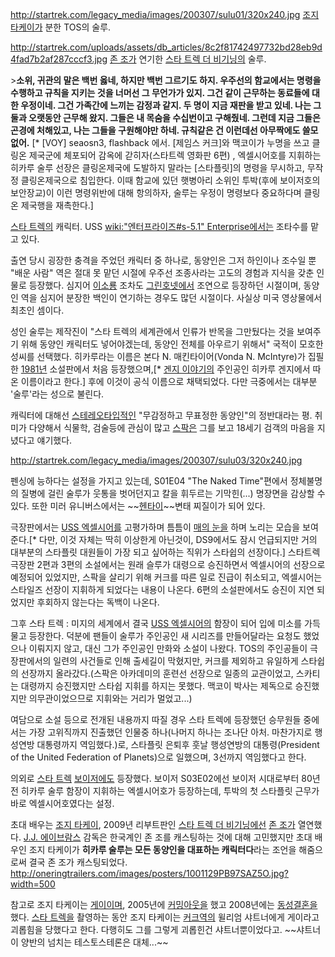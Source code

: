 http://startrek.com/legacy_media/images/200307/sulu01/320x240.jpg
[[조지 타케이]]가 분한 TOS의 술루.

http://startrek.com/uploads/assets/db_articles/8c2f81742497732bd28eb9d4fad7b2af287cccf3.jpg
[[존 조]]가 연기한 [[스타 트렉 더 비기닝]]의 술루.

>'''소위, 귀관의 말은 백번 옳네, 하지만 백번 그르기도 하지. 우주선의 함교에서는 명령을 수행하고 규칙을 지키는 것을 너머선 그 무언가가 있지. 그건 같이 근무하는 동료들에 대한 우정이네. 그건 가족간에 느끼는 감정과 같지. 두 명이 지금 재판을 받고 있네. 나는 그 둘과 오랫동안 근무해 왔지. 그들은 내 목숨을 수십번이고 구해줬네. 그런데 지금 그들은 곤경에 처해있고, 나는 그들을 구원해야만 하네. 규칙같은 건 이런데선 아무짝에도 쓸모 없어. ''' [* [VOY] seaosn3, flashback 에서. [제임스 커크]와 맥코이가 누명을 쓰고 클링온 제국군에 체포되어 감옥에 갇히자(스타트렉 영화판 6편) , 엑셀시어호를 지휘하는 히카루 술루 선장은 클링온제국에 도발하지 말라는 [스타플릿]의 명령을 무시하고, 무작정 클링온제국으로 침입한다. 이때 함교에 있던 햇병아리 소위인 투박(후에 보이저호의 보안장교)이 이런 명령위반에 대해 항의하자, 술루는 우정이 명령보다 중요하다며 클링온 제국행을 재촉한다.]

[[스타 트렉]]의 캐릭터. USS [[wiki:"엔터프라이즈#s-5.1" Enterprise]]에서는 조타수를 맡고 있다.

출연 당시 굉장한 충격을 주었던 캐릭터 중 하나로, 동양인은 그저 하인이나 조수일 뿐 "배운 사람" 역은 절대 못 맡던 시절에 우주선 조종사라는 고도의 경험과 지식을 갖춘 인물로 등장했다. 심지어 [[이소룡]] 조차도 [[그린호넷]]에서 조연으로 등장하던 시절이며, 동양인 역을 심지어 분장한 백인이 연기하는 경우도 많던 시절이다. 사실상 미국 영상물에서 최초인 셈이다.

성인 술루는 제작진이 "스타 트렉의 세계관에서 인류가 반목을 그만뒀다는 것을 보여주기 위해 동양인 캐릭터도 넣어야겠는데, 동양인 전체를 아우르기 위해서" 국적이 모호한 성씨를 선택했다. 히카루라는 이름은 본다 N. 매킨타이어(Vonda N. McIntyre)가 집필한 [[1981년]] 소설판에서 처음 등장했으며,[* [[겐지 이야기]]의 주인공인 히카루 겐지에서 따온 이름이라고 한다.] 후에 이것이 공식 이름으로 채택되었다. 다만 극중에서는 대부분 '술루'라는 성으로 불린다.

캐릭터에 대해선 [[스테레오타입]]적인 "무감정하고 무표정한 동양인"의 정반대라는 평. 취미가 다양해서 식물학, 검술등에 관심이 많고 [[스팍]]은 그를 보고 18세기 검객의 마음을 지녔다고 얘기했다. 

http://startrek.com/legacy_media/images/200307/sulu03/320x240.jpg

펜싱에 능하다는 설정을 가지고 있는데, S01E04 "The Naked Time"편에서 정체불명의 질병에 걸린 술루가 웃통을 벗어던지고 칼을 휘두르는 기막힌(...) 명장면을 감상할 수 있다. 또한 미러 유니버스에서는 ~~[[헨타이]]~~변태 찌질이가 되어 있다.

극장판에서는 [[USS 엑셀시어]]를 고평가하며 틈틈이 [[매의 눈]]을 하며 노리는 모습을 보여준다.[* 다만, 이것 자체는 딱히 이상한게 아닌것이, DS9에서도 잠시 언급되지만 거의 대부분의 스타플릿 대원들이 가장 되고 싶어하는 직위가 스타쉽의 선장이다.] 스타트렉 극장판 2편과 3편의 소설에서는 원래 슬루가 대령으로 승진하면서 엑셀시어의 선장으로 예정되어 있었지만, 스팍을 살리기 위해 커크를 따른 일로 진급이 취소되고, 엑셀시어는 스타일즈 선장이 지휘하게 되었다는 내용이 나온다. 6편의 소설판에서도 승진이 지연 되었지만 후회하지 않는다는 독백이 나온다. 

그후 스타 트렉 : 미지의 세계에서 결국 [[USS 엑셀시어]]의 함장이 되어 입에 미소를 가득물고 등장한다. 덕분에 팬들이 술루가 주인공인 새 시리즈를 만들어달라는 요청도 했었으나 이뤄지지 않고, 대신 그가 주인공인 만화와 소설이 나왔다.
TOS의 주인공들이 극장판에서의 일련의 사건들로 인해 출세길이 막혔지만, 커크를 제외하고 유일하게 스타쉽의 선장까지 올라갔다.(스팍은 아카데미의 훈련선 선장으로 일종의 교관이었고, 스카티는 대령까지 승진했지만 스타쉽 지휘를 하지는 못했다. 맥코이 박사는 제독으로 승진했지만 의무관이었으므로 지휘와는 거리가 멀었고...)

여담으로 소설 등으로 전개된 내용까지 따질 경우 스타 트렉에 등장했던 승무원들 중에서는 가장 고위직까지 진출했던 인물중 하나(나머지 하나는 조나단 아처. 마찬가지로 행성연방 대통령까지 역임했다.)로, 스타플릿 은퇴후 훗날 행성연방의 대통령(President of the United Federation of Planets)으로 일했으며, 3선까지 역임했다고 한다.

의외로 [[스타 트렉]] [[보이저]]에도 등장했다. 보이저 S03E02에선 보이저 시대로부터 80년전 히카루 술루 함장이 지휘하는 엑셀시어호가 등장하는데, 투박의 첫 스타플릿 근무가 바로 엑셀시어호였다는 설정. 

초대 배우는 [[조지 타케이]], 2009년 리부트판인 [[스타 트렉 더 비기닝]]에선 [[존 조]]가 열연했다. [[J.J. 에이브람스]] 감독은 한국계인 존 조를 캐스팅하는 것에 대해 고민했지만 초대 배우인 조지 타케이가 '''히카루 술루는 모든 동양인을 대표하는 캐릭터다'''라는 조언을 해줌으로써 결국 존 조가 캐스팅되었다.
http://oneringtrailers.com/images/posters/1001129PB97SAZ5O.jpg?width=500

참고로 조지 타케이는 [[게이]]이며, 2005년에 [[커밍아웃]]을 했고 2008년에는 [[동성결혼]]을 했다. [[스타 트렉]]을 촬영하는 동안 조지 타케이는 [[커크]]역의 윌리엄 샤트너에게 게이라고 괴롭힘을 당했다고 한다. 다행히도 그를 그렇게 괴롭힌건 샤트너뿐이었다고. ~~샤트너 이 양반의 넘치는 테스토스테론은 대체...~~
